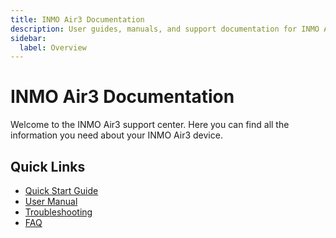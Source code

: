 ```yaml
---
title: INMO Air3 Documentation
description: User guides, manuals, and support documentation for INMO Air3
sidebar:
  label: Overview
---
```


# INMO Air3 Documentation

Welcome to the INMO Air3 support center. Here you can find all the information you need about your INMO Air3 device.

## Quick Links

- [Quick Start Guide](./quick-start/)
- [User Manual](./manual/)
- [Troubleshooting](./troubleshooting/)
- [FAQ](./faq/)